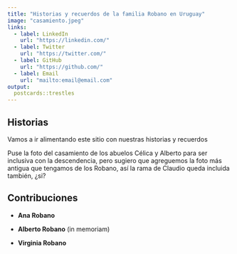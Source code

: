 ---
title: "Historias y recuerdos de la familia Robano en Uruguay"
image: "casamiento.jpeg"
links:
  - label: LinkedIn
    url: "https://linkedin.com/"
  - label: Twitter
    url: "https://twitter.com/"
  - label: GitHub
    url: "https://github.com/"
  - label: Email
    url: "mailto:email@email.com"
output:
  postcards::trestles
---
 
## Historias

Vamos a ir alimentando este sitio con nuestras historias y recuerdos

Puse la foto del casamiento de los abuelos Célica y Alberto para ser inclusiva con la descendencia, pero sugiero que agreguemos la foto más antigua que tengamos de los Robano, así la rama de Claudio queda incluida también, ¿si?

## Contribuciones

* **Ana Robano** 

* **Alberto Robano** (in memoriam)

* **Virginia Robano**
